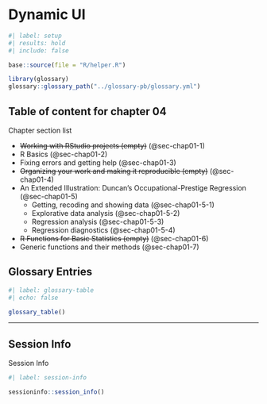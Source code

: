 # Dynamic UI {#sec-chap10}


```r
#| label: setup
#| results: hold
#| include: false

base::source(file = "R/helper.R")

library(glossary)
glossary::glossary_path("../glossary-pb/glossary.yml")

```

## Table of content for chapter 04 {.unnumbered}

::::: {#obj-chap03}
:::: {.my-objectives}
::: {.my-objectives-header}
Chapter section list
:::

::: {.my-objectives-container}

-   ~~Working with RStudio projects (empty)~~ (@sec-chap01-1)
-   R Basics (@sec-chap01-2)
-   Fixing errors and getting help (@sec-chap01-3)
-   ~~Organizing your work and making it reproducible (empty)~~ (@sec-chap01-4)
-   An Extended Illustration: Duncan's Occupational-Prestige Regression (@sec-chap01-5)
    - Getting, recoding and showing data (@sec-chap01-5-1)
    - Explorative data analysis (@sec-chap01-5-2)
    - Regression analysis (@sec-chap01-5-3)
    - Regression diagnostics (@sec-chap01-5-4)
- ~~R Functions for Basic Statistics (empty)~~ (@sec-chap01-6)
- Generic functions and their methods (@sec-chap01-7)



:::
::::
:::::






## Glossary Entries {#unnumbered}

```r
#| label: glossary-table
#| echo: false

glossary_table()
```

------------------------------------------------------------------------

## Session Info {.unnumbered}

::: my-r-code
::: my-r-code-header
Session Info
:::

::: my-r-code-container
```r
#| label: session-info

sessioninfo::session_info()
```
:::
:::

